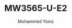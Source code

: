 ---
id: 1
slug: MW3565-U-E2
title: "MW3565-U-E2"
desc: " Smart Interactive Display"
img: "/src/assets/camera/Unvdisplay/Unvdisplay.png"
images:
  - "/src/assets/camera/Unvdisplay/Unvdisplay.png"
 
alt: "Smart Interactive Display"
author: "Mohammed Yonis"
reviewBody: "best service and support"
ratingValue: 5

features:
   - "4K UHD anti-glare display delivers images with extreme detail."
   - "Zero lamination technology with less than 1mm gap between the cover glass and display panel effectively reduces light refraction and brings better visuals."
   - "Ultra-narrow and equal-width bezel design for perfect aesthetics."
   - "Minimalist geometric line design and smooth border outline, elegant and attractive."
   - "(Optional) Professional 4K HD camera for immersive remote collaboration."
   - "(Optional) Omni-directional 8-microphone array with 8-meter pickup distance."
   - "Dual Wi-Fi modules with both Wi-Fi and hotspot support for other mobile devices."
   - "Dual treble channels and dual bass channels provide cinematic sound effects."
   - "High-precision infrared touch technology allows up to 50-point touch, realizing smooth co-authoring."
   - "Bluetooth 5.2 offers higher data transmission rate and lower power consumption."
   - "Android 13.0 system offers user-friendly GUI."
   - "A variety of quick tools improve usability and interaction efficiency, such as annotation, screenshot, etc."
   - "Wireless screen mirroring from various operating systems such as Android, iOS, and Windows to the display with one touch."
   - "Fast file transfer allows users to quickly transfer files to the display via a QR code."
   - "OTA remote upgrade allows the system to be upgraded online."
   - "Supports NFC screen projection."
publishedTime: "2023-09-15"
modifiedTime: "2023-10-01"
---